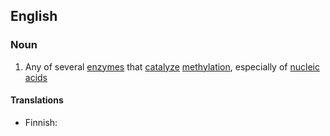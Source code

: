 ==English==

===Noun===
{{wikipedia}}
{{en-noun}}

# {{lb|en|enzyme}} Any of several [[enzyme]]s that [[catalyze]] [[methylation]], especially of [[nucleic acid]]s

====Translations====
{{trans-top|enzyme that catalyze methylation}}
* Finnish: {{t|fi|metylaasi}}
{{trans-mid}}
{{trans-bottom}}